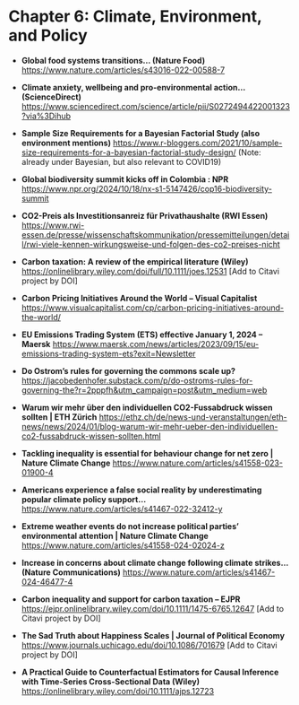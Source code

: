 # Chapter 6: Climate, Environment, and Policy

- **Global food systems transitions… (Nature Food)**
  <https://www.nature.com/articles/s43016-022-00588-7>

- **Climate anxiety, wellbeing and pro-environmental action… (ScienceDirect)**
  <https://www.sciencedirect.com/science/article/pii/S0272494422001323?via%3Dihub>

- **Sample Size Requirements for a Bayesian Factorial Study (also environment mentions)**
  <https://www.r-bloggers.com/2021/10/sample-size-requirements-for-a-bayesian-factorial-study-design/>
  (Note: already under Bayesian, but also relevant to COVID19)

- **Global biodiversity summit kicks off in Colombia : NPR**
  <https://www.npr.org/2024/10/18/nx-s1-5147426/cop16-biodiversity-summit>

- **CO2-Preis als Investitionsanreiz für Privathaushalte (RWI Essen)**
  <https://www.rwi-essen.de/presse/wissenschaftskommunikation/pressemitteilungen/detail/rwi-viele-kennen-wirkungsweise-und-folgen-des-co2-preises-nicht>

- **Carbon taxation: A review of the empirical literature (Wiley)**
  <https://onlinelibrary.wiley.com/doi/full/10.1111/joes.12531>  [Add to Citavi project by DOI]

- **Carbon Pricing Initiatives Around the World – Visual Capitalist**
  <https://www.visualcapitalist.com/cp/carbon-pricing-initiatives-around-the-world/>

- **EU Emissions Trading System (ETS) effective January 1, 2024 – Maersk**
  <https://www.maersk.com/news/articles/2023/09/15/eu-emissions-trading-system-ets?exit=Newsletter>

- **Do Ostrom’s rules for governing the commons scale up?**
  <https://jacobedenhofer.substack.com/p/do-ostroms-rules-for-governing-the?r=2pppfh&utm_campaign=post&utm_medium=web>

- **Warum wir mehr über den individuellen CO2-Fussabdruck wissen sollten | ETH Zürich**
  <https://ethz.ch/de/news-und-veranstaltungen/eth-news/news/2024/01/blog-warum-wir-mehr-ueber-den-individuellen-co2-fussabdruck-wissen-sollten.html>

- **Tackling inequality is essential for behaviour change for net zero | Nature Climate Change**
  <https://www.nature.com/articles/s41558-023-01900-4>

- **Americans experience a false social reality by underestimating popular climate policy support…**
  <https://www.nature.com/articles/s41467-022-32412-y>

- **Extreme weather events do not increase political parties’ environmental attention | Nature Climate Change**
  <https://www.nature.com/articles/s41558-024-02024-z>

- **Increase in concerns about climate change following climate strikes… (Nature Communications)**
  <https://www.nature.com/articles/s41467-024-46477-4>

- **Carbon inequality and support for carbon taxation – EJPR**
  <https://ejpr.onlinelibrary.wiley.com/doi/10.1111/1475-6765.12647>  [Add to Citavi project by DOI]

- **The Sad Truth about Happiness Scales | Journal of Political Economy**
  <https://www.journals.uchicago.edu/doi/10.1086/701679>  [Add to Citavi project by DOI]

- **A Practical Guide to Counterfactual Estimators for Causal Inference with Time‐Series Cross‐Sectional Data (Wiley)**
  <https://onlinelibrary.wiley.com/doi/10.1111/ajps.12723>
